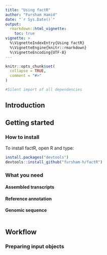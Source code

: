 ```yaml
---
title: "Using factR"
author: "Fursham Hamid"
date: "`r Sys.Date()`"
output: 
  rmarkdown::html_vignette:
    toc: true
vignette: >
  %\VignetteIndexEntry{Using factR}
  %\VignetteEngine{knitr::rmarkdown}
  %\VignetteEncoding{UTF-8}
---
```


```r
knitr::opts_chunk$set(
  collapse = TRUE,
  comment = "#>"
)
```

```r
#Silent import of all dependencies

```

## Introduction
## Getting started
### How to install
To install factR, open R and type:
```r
install.packages("devtools")
devtools::install_github("fursham-h/factR")
```

### What you need
#### Assembled transcripts
#### Reference annotation
#### Genomic sequence
```r

```

## Workflow
### Preparing input objects
